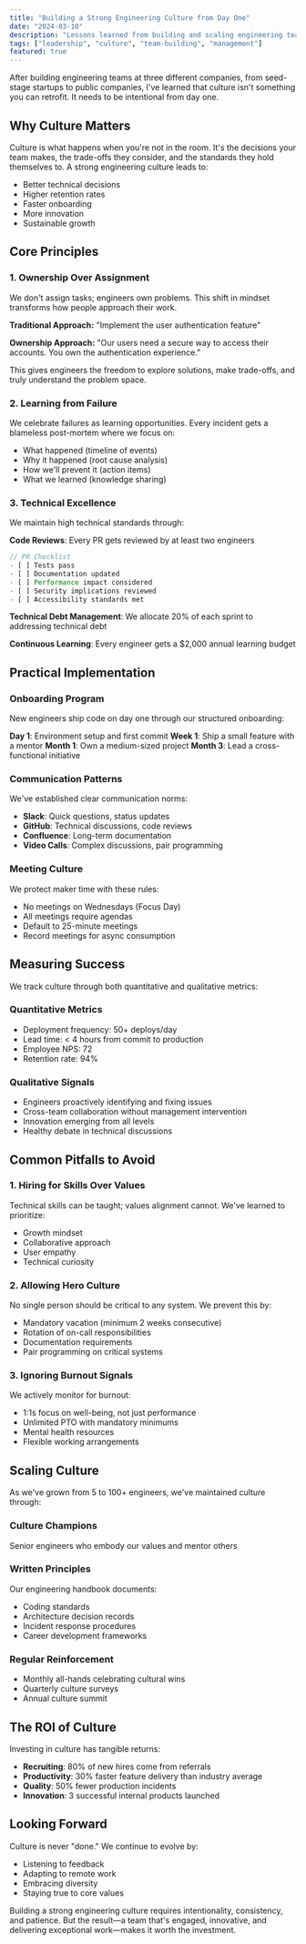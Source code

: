 ```yaml
---
title: "Building a Strong Engineering Culture from Day One"
date: "2024-03-10"
description: "Lessons learned from building and scaling engineering teams, focusing on culture, values, and sustainable practices."
tags: ["leadership", "culture", "team-building", "management"]
featured: true
---
```


After building engineering teams at three different companies, from seed-stage startups to public companies, I've learned that culture isn't something you can retrofit. It needs to be intentional from day one.

## Why Culture Matters

Culture is what happens when you're not in the room. It's the decisions your team makes, the trade-offs they consider, and the standards they hold themselves to. A strong engineering culture leads to:

- Better technical decisions
- Higher retention rates
- Faster onboarding
- More innovation
- Sustainable growth

## Core Principles

### 1. Ownership Over Assignment

We don't assign tasks; engineers own problems. This shift in mindset transforms how people approach their work.

**Traditional Approach:**
"Implement the user authentication feature"

**Ownership Approach:**
"Our users need a secure way to access their accounts. You own the authentication experience."

This gives engineers the freedom to explore solutions, make trade-offs, and truly understand the problem space.

### 2. Learning from Failure

We celebrate failures as learning opportunities. Every incident gets a blameless post-mortem where we focus on:

- What happened (timeline of events)
- Why it happened (root cause analysis)
- How we'll prevent it (action items)
- What we learned (knowledge sharing)

### 3. Technical Excellence

We maintain high technical standards through:

**Code Reviews**: Every PR gets reviewed by at least two engineers
```javascript
// PR Checklist
- [ ] Tests pass
- [ ] Documentation updated
- [ ] Performance impact considered
- [ ] Security implications reviewed
- [ ] Accessibility standards met
```

**Technical Debt Management**: We allocate 20% of each sprint to addressing technical debt

**Continuous Learning**: Every engineer gets a $2,000 annual learning budget

## Practical Implementation

### Onboarding Program

New engineers ship code on day one through our structured onboarding:

**Day 1**: Environment setup and first commit
**Week 1**: Ship a small feature with a mentor
**Month 1**: Own a medium-sized project
**Month 3**: Lead a cross-functional initiative

### Communication Patterns

We've established clear communication norms:

- **Slack**: Quick questions, status updates
- **GitHub**: Technical discussions, code reviews
- **Confluence**: Long-term documentation
- **Video Calls**: Complex discussions, pair programming

### Meeting Culture

We protect maker time with these rules:
- No meetings on Wednesdays (Focus Day)
- All meetings require agendas
- Default to 25-minute meetings
- Record meetings for async consumption

## Measuring Success

We track culture through both quantitative and qualitative metrics:

### Quantitative Metrics
- Deployment frequency: 50+ deploys/day
- Lead time: < 4 hours from commit to production
- Employee NPS: 72
- Retention rate: 94%

### Qualitative Signals
- Engineers proactively identifying and fixing issues
- Cross-team collaboration without management intervention
- Innovation emerging from all levels
- Healthy debate in technical discussions

## Common Pitfalls to Avoid

### 1. Hiring for Skills Over Values
Technical skills can be taught; values alignment cannot. We've learned to prioritize:
- Growth mindset
- Collaborative approach
- User empathy
- Technical curiosity

### 2. Allowing Hero Culture
No single person should be critical to any system. We prevent this by:
- Mandatory vacation (minimum 2 weeks consecutive)
- Rotation of on-call responsibilities
- Documentation requirements
- Pair programming on critical systems

### 3. Ignoring Burnout Signals
We actively monitor for burnout:
- 1:1s focus on well-being, not just performance
- Unlimited PTO with mandatory minimums
- Mental health resources
- Flexible working arrangements

## Scaling Culture

As we've grown from 5 to 100+ engineers, we've maintained culture through:

### Culture Champions
Senior engineers who embody our values and mentor others

### Written Principles
Our engineering handbook documents:
- Coding standards
- Architecture decision records
- Incident response procedures
- Career development frameworks

### Regular Reinforcement
- Monthly all-hands celebrating cultural wins
- Quarterly culture surveys
- Annual culture summit

## The ROI of Culture

Investing in culture has tangible returns:
- **Recruiting**: 80% of new hires come from referrals
- **Productivity**: 30% faster feature delivery than industry average
- **Quality**: 50% fewer production incidents
- **Innovation**: 3 successful internal products launched

## Looking Forward

Culture is never "done." We continue to evolve by:
- Listening to feedback
- Adapting to remote work
- Embracing diversity
- Staying true to core values

Building a strong engineering culture requires intentionality, consistency, and patience. But the result—a team that's engaged, innovative, and delivering exceptional work—makes it worth the investment.